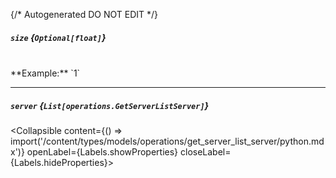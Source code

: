 {/* Autogenerated DO NOT EDIT  */}

##### `size` *{`Optional[float]`}*
<br/>
**Example:** `1`

---
##### `server` *{`List[operations.GetServerListServer]`}*
<Collapsible content={() => import('/content/types/models/operations/get_server_list_server/python.mdx')} openLabel={Labels.showProperties} closeLabel={Labels.hideProperties}>
</Collapsible>


